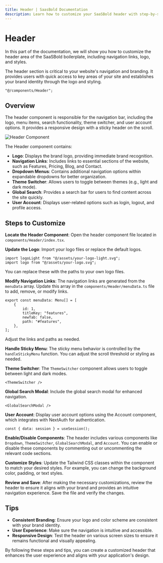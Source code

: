 ```yaml
---
title: Header | SaasBold Documentation
description: Learn how to customize your SaaSBold header with step-by-step instructions for modifying navigation links, logo placement, etc.
---
```


# Header

In this part of the documentation, we will show you how to customize the header area of the SaaSBold boilerplate, including navigation links, logo, and styles.

The header section is critical to your website's navigation and branding. It provides users with quick access to key areas of your site and establishes your brand identity through the logo and styling.

```tsx
"@/components/Header";
```

## Overview

The header component is responsible for the navigation bar, including the logo, menu items, search functionality, theme switcher, and user account options. It provides a responsive design with a sticky header on the scroll.

![Header Component](/images/docs/ui-customization/header.png)

The Header component contains:

- **Logo**: Displays the brand logo, providing immediate brand recognition.
- **Navigation Links**: Includes links to essential sections of the website, such as Features, Pricing, Blog, and Contact.
- **Dropdown Menus**: Contains additional navigation options within expandable dropdowns for better organization.
- **Theme Switcher**: Allows users to toggle between themes (e.g., light and dark mode).
- **Global Search**: Provides a search bar for users to find content across the site quickly.
- **User Account**: Displays user-related options such as login, logout, and profile access.

## Steps to Customize

**Locate the Header Component**: Open the header component file located in `components/Header/index.tsx`.

**Update the Logo**: Import your logo files or replace the default logos.

```tsx
import logoLight from "@/assets/your-logo-light.svg";
import logo from "@/assets/your-logo.svg";
```

You can replace these with the paths to your own logo files.

**Modify Navigation Links**: The navigation links are generated from the `menuData` array. Update this array in the `components/Header/menuData.ts` file to add, remove, or modify links.

```tsx
export const menuData: Menu[] = [
	{
		id: 1,
		titleKey: "features",
		newTab: false,
		path: "#features",
	},
];
```

Adjust the links and paths as needed.

**Handle Sticky Menu**: The sticky menu behavior is controlled by the `handleStickyMenu` function. You can adjust the scroll threshold or styling as needed.

**Theme Switcher**: The `ThemeSwitcher` component allows users to toggle between light and dark modes.

```tsx
<ThemeSwitcher />
```

**Global Search Modal**: Include the global search modal for enhanced navigation.

```tsx
<GlobalSearchModal />
```

**User Account**: Display user account options using the Account component, which integrates with NextAuth for authentication.

```tsx
const { data: session } = useSession();
```

**Enable/Disable Components**: The header includes various components like `Dropdown`, `ThemeSwitcher`, `GlobalSearchModal`, and `Account`. You can enable or disable these components by commenting out or uncommenting the relevant code sections.

**Customize Styles**: Update the Tailwind CSS classes within the component to match your desired styles. For example, you can change the background color, padding, or text styles.

**Review and Save**: After making the necessary customizations, review the header to ensure it aligns with your brand and provides an intuitive navigation experience. Save the file and verify the changes.

## Tips

- **Consistent Branding**: Ensure your logo and color scheme are consistent with your brand identity.
- **User Experience**: Make sure the navigation is intuitive and accessible.
- **Responsive Design**: Test the header on various screen sizes to ensure it remains functional and visually appealing.

By following these steps and tips, you can create a customized header that enhances the user experience and aligns with your application's design.
